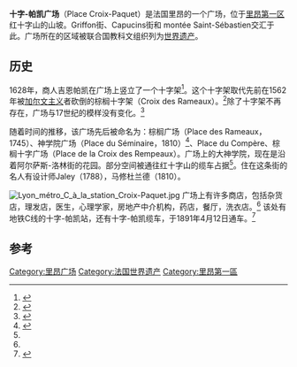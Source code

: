 '''十字-帕凯广场'''（Place Croix-Paquet）是法国里昂的一个广场，位于[[里昂第一区|里昂第一区]]红十字山的山坡。Griffon街、Capucins街和 montée Saint-Sébastien交汇于此。广场所在的区域被联合国教科文组织列为[[世界遗产|世界遗产]]。

==历史==
1628年，商人吉恩帕凯在广场上竖立了一个十字架<ref>{{cite book |title=L'histoire des rues de Lyon |first=Gilbert |last=Bouchard |year=2000 |publisher=Glénat |place=Grenoble |language=法语 |isbn=2-7234-3442-7 |page=39}}</ref>。这个十字架取代先前在1562年被[[加尔文主义|加尔文主义]]者砍倒的棕榈十字架（Croix des Rameaux）。<ref name="Pelletier">{{cite book |title=Lyon pas à pas — son histoire à travers ses rues — Rive droite de la Saône, Croix-Rousse, quais et ponts de la Saône |last=Pelletier |first=Jean |publisher=Horvath |place=Roanne / Le Coteau |year=1985 |language=法语 |isbn=2-7171-0377-5 |page=158}}</ref>除了十字架不再存在，广场与17世纪的模样没有变化。<ref name="Rues">{{cite web |title=Place Croix-Paquet |url=http://ruesdelyon.wysiup.net/PageRubrique.php?ID=1002420&rubID=1002613# |publisher=Rues de Lyon |language=法语 |accessdate=2010年5月13日 |archive-url=https://web.archive.org/web/20111007074931/http://ruesdelyon.wysiup.net/PageRubrique.php?ID=1002420&rubID=1002613 |archive-date=2011年10月7日 |dead-url=yes }}</ref>

随着时间的推移，该广场先后被命名为：棕榈广场（Place des Rameaux，1745）、神学院广场（Place du Séminaire，1810）<ref>{{cite book |title=Rues de Lyon à travers les siècles |first=Maurice |last=Vanario |publisher=ELAH |place=Lyon |date=2002 |language=法语|isbn=2-84147-126-8 |page=94}}</ref>、Place du Compère、棕榈十字广场（Place de la Croix des Rempeaux）。广场上的大神学院，现在是沿着阿尔萨斯-洛林街的花园。部分空间被通往红十字山的缆车占据<ref name="Pelletier"/>。住在这条街的名人有设计师Jaley（1788），马修杜兰德（1810）。

[[File:Lyon_métro_C_à_la_station_Croix-Paquet.jpg|thumb]]
广场上有许多商店，包括杂货店，理发店，医生，心理学家，房地产中介机构，药店，餐厅，洗衣店。<ref name="Rues"/> 该处有地铁C线的十字-帕凯站，还有十字-帕凯缆车，于1891年4月12日通车。<ref>{{cite web |title=Le funiculaire de Croix-Paquet ou la « ficelle » à un sou |url=http://lyon19.canalblog.com/archives/1891___la__ficelle__de_croix_paquet/index.html |publisher=Lyon au XIX° siècle - Histoire(s) de Lyon au 19ème siècle |author=Bernard Collonges |work=Le Quartier des Capucins —Histoire des bas des Pentes de la Croix-Rousse |date=2004 |language=法语 |accessdate=2010年5月13日 |archive-date=2011年7月8日 |archive-url=https://web.archive.org/web/20110708113604/http://lyon19.canalblog.com/archives/1891___la__ficelle__de_croix_paquet/index.html |dead-url=no }}</ref> 

==参考==
{{reflist}}
{{coord|45.7697|4.8359|type:landmark_region:FR|display=title}}
[[Category:里昂广场|Category:里昂广场]]
[[Category:法国世界遗产|Category:法国世界遗产]]
[[Category:里昂第一區|Category:里昂第一區]]
